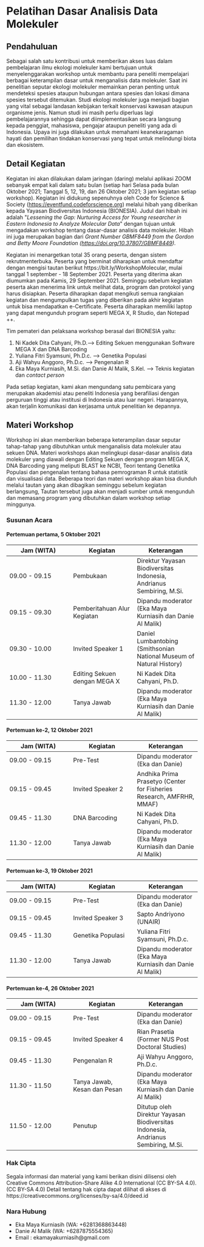 # Pelatihan Dasar Analisis Data Molekuler

## Pendahuluan

Sebagai salah satu kontribusi untuk memberikan akses luas dalam pembelajaran ilmu ekologi molekuler kami bertujuan untuk menyelenggarakan workshop untuk membantu para peneliti mempelajari berbagai keterampilan dasar untuk menganalisis data molekuler. Saat ini penelitian seputar ekologi molekuler memainkan peran penting untuk mendeteksi spesies ataupun hubungan antara spesies dan lokasi dimana spesies tersebut ditemukan. Studi ekologi molekuler juga menjadi bagian yang vital sebagai landasan kebijakan terkait konservasi kawasan ataupun organisme jenis. Namun studi ini masih perlu diperluas lagi pembelajarannya sehingga dapat diimplementasikan secara langsung kepada penggiat, mahasiswa, pengajar ataupun peneliti yang ada di Indonesia. Upaya ini juga dilakukan untuk memahami keanekaragaman hayati dan pemilihan tindakan konservasi yang tepat untuk melindungi biota dan ekosistem.

## Detail Kegiatan

Kegiatan ini akan dilakukan dalam jaringan (daring) melalui aplikasi ZOOM sebanyak empat kali dalam satu bulan (setiap hari Selasa pada bulan Oktober 2021; Tanggal 5, 12, 19, dan 26 Oktober 2021; 3 jam kegiatan setiap workshop). Kegiatan ini didukung sepenuhnya oleh Code for Science &amp; Society ([https://eventfund.codeforscience.org](https://eventfund.codeforscience.org/)) melalui hibah yang diberikan kepada Yayasan Biodiversitas Indonesia (BIONESIA). Judul dari hibah ini adalah &quot;_Lessening the Gap: Nurturing Access for Young researcher in Eastern Indonesia to Analyze Molecular Data_&quot; dengan tujuan untuk mengadakan workshop tentang dasar-dasar analisis data molekuler. Hibah ini juga merupakan bagian dari _Grant Number GBMF8449 from the Gordon and Betty Moore Foundation (_[_https://doi.org/10.37807/GBMF8449_](https://doi.org/10.37807/GBMF8449)_)._

Kegiatan ini menargetkan total 35 orang peserta, dengan sistem rekrutmenterbuka. Peserta yang berminat diharapkan untuk mendaftar dengan mengisi tautan berikut https://bit.ly/WorkshopMolecular, mulai tanggal 1 september - 18 September 2021. Peserta yang diterima akan diumumkan pada Kamis, 29 September 2021. Seminggu sebelum kegiatan peserta akan menerima link untuk melihat data, program dan protokol yang harus disiapkan. Peserta diharapkan dapat mengikuti semua rangkaian kegiatan dan mengumpulkan tugas yang diberikan pada akhir kegiatan untuk bisa mendapatkan e-Certificate. Peserta diharapkan memiliki laptop yang dapat mengunduh program seperti MEGA X, R Studio, dan Notepad ++.

Tim pemateri dan pelaksana workshop berasal dari BIONESIA yaitu:

1. Ni Kadek Dita Cahyani, Ph.D.--> Editing Sekuen menggunakan Software MEGA X dan DNA Barcoding
2. Yuliana Fitri Syamsuni, Ph.D.c. --> Genetika Populasi
3. Aji Wahyu Anggoro, Ph.D.c. --> Pengenalan R
4. Eka Maya Kurniasih, M.Si. dan Danie Al Malik, S.Kel. --> Teknis kegiatan dan _contact person_

Pada setiap kegiatan, kami akan mengundang satu pembicara yang merupakan akademisi atau peneliti Indonesia yang berafiliasi dengan perguruan tinggi atau institusi di Indonesia atau luar negeri. Harapannya, akan terjalin komunikasi dan kerjasama untuk penelitian ke depannya.

## Materi Workshop

Workshop ini akan memberikan beberapa keterampilan dasar seputar tahap-tahap yang dibutuhkan untuk menganalisis data molekuler atau sekuen DNA. Materi workshops akan melingkupi dasar-dasar analisis data molekuler yang diawali dengan Editing Sekuen dengan program MEGA X, DNA Barcoding yang meliputi BLAST ke NCBI, Teori tentang Genetika Populasi dan pengenalan tentang bahasa pemrograman R untuk statistik dan visualisasi data. Beberapa teori dan materi workshop akan bisa diunduh melalui tautan yang akan dibagikan seminggu sebelum kegiatan berlangsung, Tautan tersebut juga akan menjadi sumber untuk mengunduh dan memasang program yang dibutuhkan dalam workshop setiap minggunya.

### Susunan Acara

#### Pertemuan pertama, 5 Oktober 2021

| Jam (WITA) | Kegiatan | Keterangan |
| --- | --- | --- |
| 09.00 - 09.15 | Pembukaan |  Direktur Yayasan Biodiversitas Indonesia, Andrianus Sembiring, M.Si. |
| 09.15 - 09.30 | Pemberitahuan Alur Kegiatan | Dipandu moderator (Eka Maya Kurniasih dan Danie Al Malik) |
| 09.30 - 10.00 | Invited Speaker 1 | Daniel Lumbantobing (Smithsonian National Museum of Natural History) |
| 10.00 - 11.30 | Editing Sekuen dengan MEGA X | Ni Kadek Dita Cahyani, Ph.D. |
| 11.30 - 12.00 | Tanya Jawab | Dipandu moderator (Eka Maya Kurniasih dan Danie Al Malik) |

#### Pertemuan ke-2, 12 Oktober 2021

| Jam (WITA) | Kegiatan | Keterangan |
| --- | --- | --- |
| 09.00 - 09.15 | Pre-Test | Dipandu moderator (Eka dan Danie) |
| 09.15 - 09.45 | Invited Speaker 2 | Andhika Prima Prasetyo (Center for Fisheries Research, AMFRHR, MMAF) |
| 09.45 - 11.30 | DNA Barcoding | Ni Kadek Dita Cahyani, Ph.D. |
| 11.30 - 12.00 | Tanya Jawab | Dipandu moderator (Eka Maya Kurniasih dan Danie Al Malik) |

#### Pertemuan ke-3, 19 Oktober 2021

| Jam (WITA) | Kegiatan | Keterangan |
| --- | --- | --- |
| 09.00 - 09.15 | Pre-Test | Dipandu moderator (Eka dan Danie) |
| 09.15 - 09.45 | Invited Speaker 3 | Sapto Andriyono (UNAIR) |
| 09.45 - 11.30 | Genetika Populasi | Yuliana Fitri Syamsuni, Ph.D.c. |
| 11.30 - 12.00 | Tanya Jawab | Dipandu moderator (Eka Maya Kurniasih dan Danie Al Malik) |

#### Pertemuan ke-4, 26 Oktober 2021

| Jam (WITA) | Kegiatan | Keterangan |
| --- | --- | --- |
| 09.00 - 09.15 | Pre-Test | Dipandu moderator (Eka dan Danie) |
| 09.15 - 09.45 | Invited Speaker 4 | Rian Prasetia (Former NUS Post Doctoral Studies) |
| 09.45 - 11.30 | Pengenalan R | Aji Wahyu Anggoro, Ph.D.c. |
| 11.30 - 11.50 | Tanya Jawab, Kesan dan Pesan | Dipandu moderator (Eka Maya Kurniasih dan Danie Al Malik) |
| 11.50 - 12.00 | Penutup | Ditutup oleh Direktur Yayasan Biodiversitas Indonesia, Andrianus Sembiring, M.Si. |


###  Hak Cipta

Segala informasi dan material yang kami berikan disini dilisensi oleh Creative Commons Attribution-Share Alike 4.0 International (CC BY-SA 4.0). (CC BY-SA 4.0) Detail tentang hak cipta dapat dilihat di akses di https://creativecommons.org/licenses/by-sa/4.0/deed.id

### Nara Hubung

- Eka Maya Kurniasih (WA: +6281368863448)
- Danie Al Malik (WA: +6287875554365)
- Email : ekamayakurniasih@gmail.com